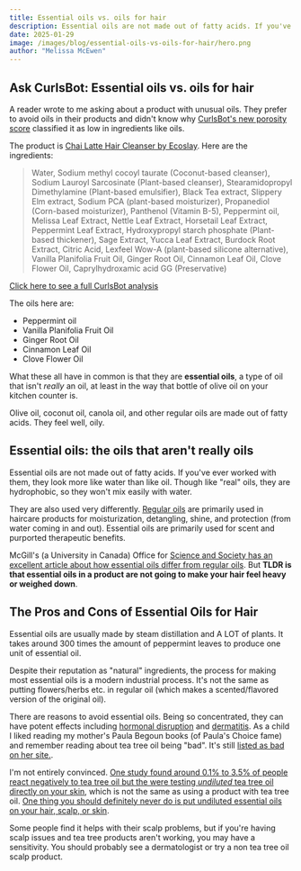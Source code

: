 ```yaml
---
title: Essential oils vs. oils for hair
description: Essential oils are not made out of fatty acids. If you've ever worked with them, they look more like water than like oil. Though like "real" oils, they are hydrophobic, so they won't mix easily with water.
date: 2025-01-29
image: /images/blog/essential-oils-vs-oils-for-hair/hero.png
author: "Melissa McEwen"
---
```


## Ask CurlsBot: Essential oils vs. oils for hair

<Affiliate />

A reader wrote to me asking about a product with unusual oils. They prefer to avoid oils in their products and didn't know why [CurlsBot's new porosity score](/labs/porosity) classified it as low in ingredients like oils.

The product is [Chai Latte Hair Cleanser by Ecoslay](http://ecoslay.sjv.io/gOoWn2). Here are the ingredients:

>  Water, Sodium methyl cocoyl taurate (Coconut-based cleanser), Sodium Lauroyl Sarcosinate (Plant-based cleanser), Stearamidopropyl Dimethylamine (Plant-based emulsifier), Black Tea extract, Slippery Elm extract, Sodium PCA (plant-based moisturizer), Propanediol (Corn-based moisturizer), Panthenol (Vitamin B-5), Peppermint oil, Melissa Leaf Extract, Nettle Leaf Extract, Horsetail Leaf Extract, Peppermint Leaf Extract, Hydroxypropyl starch phosphate (Plant-based thickener), Sage Extract, Yucca Leaf Extract, Burdock Root Extract, Citric Acid, Lexfeel Wow-A (plant-based silicone alternative), Vanilla Planifolia Fruit Oil, Ginger Root Oil, Cinnamon Leaf Oil, Clove Flower Oil, Caprylhydroxamic acid GG (Preservative)

[Click here to see a full CurlsBot analysis](https://www.curlsbot.com/?ingredients=water%2C%20sodium%20methyl%20cocoyl%20taurate%2C%20sodium%20lauroyl%20sarcosinate%2C%20stearamidopropyl%20dimethylamine%2C%20black%20tea%20extract%2C%20slippery%20elm%20extract%2C%20sodium%20pca%2C%20propanediol%2C%20panthenol%2C%20peppermint%20oil%2C%20melissa%20leaf%20extract%2C%20nettle%20leaf%20extract%2C%20horsetail%20leaf%20extract%2C%20peppermint%20leaf%20extract%2C%20hydroxypropyl%20starch%20phosphate%2C%20sage%20extract%2C%20yucca%20leaf%20extract%2C%20burdock%20root%20extract%2C%20citric%20acid%2C%20lexfeel%20wow-a%2C%20vanilla%20planifolia%20fruit%20oil%2C%20ginger%20root%20oil%2C%20cinnamon%20leaf%20oil%2C%20clove%20flower%20oil%2C%20caprylhydroxamic%20acid%20gg)

The oils here are:
- Peppermint oil
- Vanilla Planifolia Fruit Oil
- Ginger Root Oil
- Cinnamon Leaf Oil
- Clove Flower Oil

What these all have in common is that they are **essential oils**, a type of oil that isn't *really* an oil, at least in the way that bottle of olive oil on your kitchen counter is.

Olive oil, coconut oil, canola oil, and other regular oils are made out of fatty acids. They feel well, oily.

## Essential oils: the oils that aren't really oils

Essential oils are not made out of fatty acids. If you've ever worked with them, they look more like water than like oil. Though like "real" oils, they are hydrophobic, so they won't mix easily with water.

They are also used very differently. [Regular oils](/groups/oils) are primarily used in haircare products for moisturization, detangling, shine, and protection (from water coming in and out). Essential oils are primarily used for scent and purported therapeutic benefits.

McGill's (a University in Canada) Office for [Science and Society has an excellent article about how essential oils differ from regular oils](https://www.mcgill.ca/oss/article/health-you-asked/are-all-oils-essential-are-essential-oils-even-oils). But **TLDR is that essential oils in a product are not going to make your hair feel heavy or weighed down**.

## The Pros and Cons of Essential Oils for Hair

Essential oils are usually made by steam distillation and A LOT of plants. It takes around 300 times the amount of peppermint leaves to produce one unit of essential oil.

Despite their reputation as "natural" ingredients, the process for making most essential oils is a modern industrial process. It's not the same as putting flowers/herbs etc. in regular oil (which makes a scented/flavored version of the original oil).

There are reasons to avoid essential oils. Being so concentrated, they can have potent effects including [hormonal disruption](https://www.bbc.com/news/health-43429933) and [dermatitis](https://www.pierrefabreeczemafoundation.org/en/support/useful-advice/eczema-and-essential-oils). As a child I liked reading my mother's Paula Begoun books (of Paula's Choice fame) and remember reading about tea tree oil being "bad". It's still [listed as bad on her site.](https://www.paulaschoice.com/ingredient-dictionary/ingredient-tea-tree-oil.html).

I'm not entirely convinced. [One study found around 0.1% to 3.5% of people react negatively to tea tree oil but the were testing *undiluted* tea tree oil directly on your skin](https://www.semanticscholar.org/paper/Tea-tree-oil%253A-contact-allergy-and-chemical-Groot-Schmidt/fa5877aa4d3ff105078f525a57158e9f5aaebe32), which is not the same as using a product with tea tree oil. [One thing you should definitely never do is put undiluted essential oils on your hair, scalp, or skin](https://healthy.kaiserpermanente.org/health-wellness/healtharticle.essential-oils-are-they-safe).

Some people find it helps with their scalp problems, but if you're having scalp issues and tea tree products aren't working, you may have a sensitivity. You should probably see a dermatologist or try a non tea tree oil scalp product.

